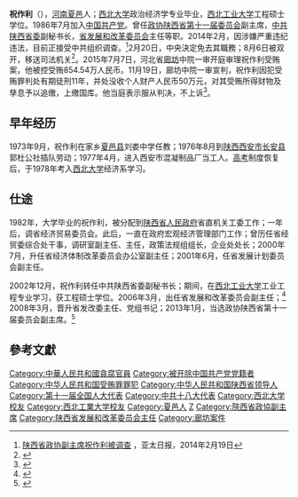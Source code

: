 '''祝作利'''（{{bd|1955年|1月||}}），[[河南|河南]][[夏邑|夏邑]]人；[[西北大学_(中国)|西北大学]]政治经济学专业毕业，[[西北工业大学|西北工业大学]]工程硕士学位。1986年7月加入[[中国共产党|中国共产党]]。曾任[[政协陕西省委员会|政协陕西省第十一届委员会]]副主席，[[中共陕西省委|中共陕西省委]]副秘书长，[[陕西省人民政府|省发展和改革委员会]]主任等职。2014年2月，因涉嫌严重违纪违法，目前正接受中共组织调查。<ref>[http://www.apdnews.com/news/69867.html 陕西省政协副主席祝作利被调查] {{webarchive|url=https://web.archive.org/web/20140226155012/http://www.apdnews.com/news/69867.html |date=2014-02-26 }}，亚太日报，2014年2月19日</ref>2月20日，中央決定免去其職務；8月6日被双开，移送司法机关<ref>{{cite news|title=陕西省政协原副主席祝作利 被开除党籍和公职|url=http://www.ccdi.gov.cn/xwtt/201408/t20140806_31582.html|work=中央纪委监察部|date=2014年8月6日|accessdate=2015年11月19日|archive-date=2016年3月4日|archive-url=https://web.archive.org/web/20160304104732/http://www.ccdi.gov.cn/xwtt/201408/t20140806_31582.html|dead-url=no}}</ref>。2015年7月7日，河北省[[廊坊|廊坊]]中院一审开庭审理祝作利受贿案，他被控受贿854.54万人民币。11月19日，廊坊中院一审宣判，祝作利因犯受贿罪判处有期徒刑11年，并处没收个人财产人民币50万元，对其受贿所得财物及孳息予以追缴，上缴国库。他当庭表示服从判决，不上诉<ref>{{cite news|title=祝作利被判十一年 罚50万元|url=http://www.fawan.com/Article/fwkx/2015/11/19/102253314959.html|work=法制晚报|date=2015年11月19日|accessdate=2015年11月19日|archive-date=2015年11月19日|archive-url=https://web.archive.org/web/20151119131939/http://www.fawan.com/Article/fwkx/2015/11/19/102253314959.html|dead-url=no}}</ref>。

== 早年经历 ==
1973年9月，祝作利在家乡[[夏邑县|夏邑县]]刘娄中学任教；1976年8月到[[陕西|陕西]][[西安市|西安市]][[长安县|长安县]]郭杜公社插队劳动；1977年4月，进入西安市混凝制品厂当工人。[[高考|高考]]制度恢复后，于1978年考入[[西北大学_(中国)|西北大学]]经济系学习。

== 仕途 ==
1982年，大学毕业的祝作利，被分配到[[陕西省人民政府|陕西省人民政府]]省直机关工委工作；一年后，调省经济贸易委员会。此后，一直在政府宏观经济管理部门工作；曾历任省经贸委综合处干事，调研室副主任、主任，政策法规组组长，企业处处长；2000年7月，升任省经济体制改革委员会办公室副主任；2001年6月，任省发展计划委员会副主任。

2002年12月，祝作利转任中共陕西省委副秘书长；期间，在[[西北工业大学|西北工业大学]]工业工程专业学习，获工程硕士学位。2006年3月，出任省发展和改革委员会副主任；<ref>{{cite news|title=关于祝作利等任免职的通知|url=http://www.sn.xinhuanet.com/2006-04/21/content_6860941.htm|accessdate=2013-12-04|newspaper=新华网}}{{dead link|date=2018年4月 |bot=InternetArchiveBot |fix-attempted=yes }} </ref> 2008年3月，晋升省发改委主任、党组书记；2013年1月，当选政协陕西省第十一届委员会副主席。<ref>{{cite news|title=政协陕西省第十一届委员会副主席祝作利简历|url=http://news.ifeng.com/gundong/detail_2013_01/30/21777881_0.shtml|accessdate=2013-12-04|newspaper=凤凰网|archive-date=2019-06-07|archive-url=https://web.archive.org/web/20190607035737/http://news.ifeng.com/gundong/detail_2013_01/30/21777881_0.shtml|dead-url=no}}</ref>

==參考文獻==
<div class="references-small">
<references></references>
</div>

{{start box}}
{{s-gov}}
{{s-before|[[李晓东_(市长)|李晓东]]}}
{{s-title|[[陕西省人民政府|陕西省发展和改革委员会]]主任|2008年3月-2013年1月}}
{{s-after|[[方玮峰|方玮峰]]}}
{{end box}}
{{中共十八大以来的反腐败工作}}
{{DEFAULTSORT:Zhù Zuòlì}}
[[Category:中華人民共和國貪腐官員|Category:中華人民共和國貪腐官員]]
[[Category:被开除中国共产党党籍者|Category:被开除中国共产党党籍者]]
[[Category:中华人民共和国受贿罪罪犯|Category:中华人民共和国受贿罪罪犯]]
[[Category:中华人民共和国陕西省领导人|Category:中华人民共和国陕西省领导人]]
[[Category:第十一届全国人大代表|Category:第十一届全国人大代表]]
[[Category:中共十八大代表|Category:中共十八大代表]]
[[Category:西北大学校友|Category:西北大学校友]]
[[Category:西北工業大学校友|Category:西北工業大学校友]]
[[Category:夏邑人|Category:夏邑人]]
[[Category:祝姓|Z]]
[[Category:陝西省政協副主席|Category:陝西省政協副主席]]
[[Category:陕西省发展和改革委员会主任|Category:陕西省发展和改革委员会主任]]
[[Category:廊坊案件|Category:廊坊案件]]
